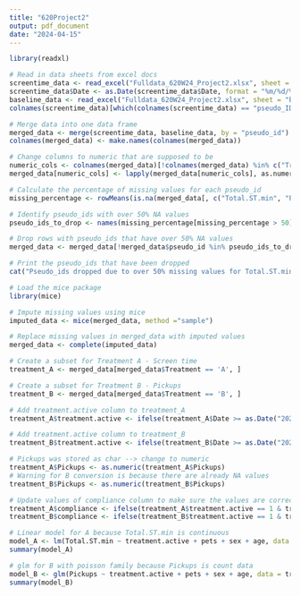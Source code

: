 ```yaml
---
title: "620Project2"
output: pdf_document
date: "2024-04-15"
---
```


```r
library(readxl)

# Read in data sheets from excel docs
screentime_data <- read_excel("Fulldata_620W24_Project2.xlsx", sheet = "screentime")
screentime_data$Date <- as.Date(screentime_data$Date, format = "%m/%d/%Y")
baseline_data <- read_excel("Fulldata_620W24_Project2.xlsx", sheet = "baseline")
colnames(screentime_data)[which(colnames(screentime_data) == "pseudo_ID")] <- "pseudo_id"

# Merge data into one data frame
merged_data <- merge(screentime_data, baseline_data, by = "pseudo_id")
colnames(merged_data) <- make.names(colnames(merged_data))

# Change columns to numeric that are supposed to be
numeric_cols <- colnames(merged_data)[!colnames(merged_data) %in% c("Treatment", "Total.ST")]
merged_data[numeric_cols] <- lapply(merged_data[numeric_cols], as.numeric)

# Calculate the percentage of missing values for each pseudo_id
missing_percentage <- rowMeans(is.na(merged_data[, c("Total.ST.min", "Pickups")])) * 100

# Identify pseudo_ids with over 50% NA values
pseudo_ids_to_drop <- names(missing_percentage[missing_percentage > 50])

# Drop rows with pseudo_ids that have over 50% NA values
merged_data <- merged_data[!merged_data$pseudo_id %in% pseudo_ids_to_drop, ]

# Print the pseudo_ids that have been dropped
cat("Pseudo_ids dropped due to over 50% missing values for Total.ST.min and Pickups:\n", paste(pseudo_ids_to_drop, collapse = ", "))

# Load the mice package
library(mice)

# Impute missing values using mice
imputed_data <- mice(merged_data, method ="sample")

# Replace missing values in merged_data with imputed values
merged_data <- complete(imputed_data)

# Create a subset for Treatment A - Screen time
treatment_A <- merged_data[merged_data$Treatment == 'A', ]

# Create a subset for Treatment B - Pickups
treatment_B <- merged_data[merged_data$Treatment == 'B', ]

# Add treatment.active column to treatment_A
treatment_A$treatment.active <- ifelse(treatment_A$Date >= as.Date("2024-03-27") & treatment_A$Date <= as.Date("2024-04-02"), 1, 0)

# Add treatment.active column to treatment_B
treatment_B$treatment.active <- ifelse(treatment_B$Date >= as.Date("2024-03-27") & treatment_B$Date <= as.Date("2024-04-02"), 1, 0)

# Pickups was stored as char --> change to numeric
treatment_A$Pickups <- as.numeric(treatment_A$Pickups)
# Warning for B conversion is because there are already NA values
treatment_B$Pickups <- as.numeric(treatment_B$Pickups)

# Update values of compliance column to make sure the values are correct
treatment_A$compliance <- ifelse(treatment_A$treatment.active == 1 & treatment_A$Total.ST.min <= 200, 1, 0)
treatment_B$compliance <- ifelse(treatment_B$treatment.active == 1 & treatment_B$Pickups <= 50, 1, 0)

# Linear model for A because Total.ST.min is continuous
model_A <- lm(Total.ST.min ~ treatment.active + pets + sex + age, data = treatment_A)
summary(model_A)

# glm for B with poisson family because Pickups is count data
model_B <- glm(Pickups ~ treatment.active + pets + sex + age, data = treatment_B, family = poisson)
summary(model_B)
```

